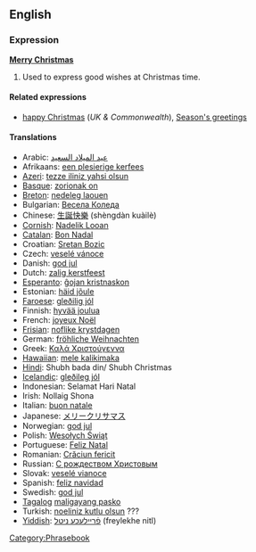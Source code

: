 ==English==
===Expression===
'''[[Merry Christmas]]'''<!-- capitalisation looks wrong -->

# Used to express good wishes at Christmas time.

====Related expressions====
*[[happy Christmas]] (''UK & Commonwealth''), [[Season's greetings]]

====Translations====
*Arabic: [[عيد الميلاد السعيد ]]
*Afrikaans: [[een plesierige kerfees]]
*[[Azeri]]: [[tezze iliniz yahsi olsun]]
*[[Basque]]: [[zorionak on]]
*[[Breton]]: [[nedeleg laouen]]
*Bulgarian: [[Весела Коледа]]
*Chinese: [[生誕快樂]] (shèngdàn kuàilè)
*[[Cornish]]: [[Nadelik Looan]]
*[[Catalan]]: [[Bon Nadal]]
*Croatian: [[Sretan Bozic]]
*Czech: [[veselé vánoce]]
*Danish: [[god jul]]
*Dutch: [[zalig kerstfeest]]
*[[Esperanto]]: [[ĝojan kristnaskon]]
*Estonian: [[häid jõule]]
*[[Faroese]]: [[gleðilig jól]]
*Finnish: [[hyvää joulua]]
*French: [[joyeux Noël]]
*[[Frisian]]: [[noflike krystdagen]]
*German: [[fröhliche Weihnachten]]
*Greek: [[Καλά Χριστούγεννα]]
*[[Hawaiian]]: [[mele kalikimaka]]
*[[Hindi]]: Shubh bada din/ Shubh Christmas
*[[Icelandic]]: [[gleðileg jól]]
*Indonesian: Selamat Hari Natal
*Irish: Nollaig Shona
*Italian: [[buon natale]]
*Japanese: [[メリークリサマス]]
*Norwegian: [[god jul]]
*Polish: [[Wesołych Świąt]]
*Portuguese: [[Feliz Natal]]
*Romanian: [[Crăciun fericit]]
*Russian: [[С рождеством Христовым]] 
*Slovak: [[veselé vianoce]]
*Spanish: [[feliz navidad]]
*Swedish: [[god jul]]
*[[Tagalog]] [[maligayang pasko]]
*Turkish: [[noeliniz kutlu olsun]] ???
*[[Yiddish]]: [[פֿרײלעכע ניטל]] (freylekhe nitl)

[[Category:Phrasebook]]